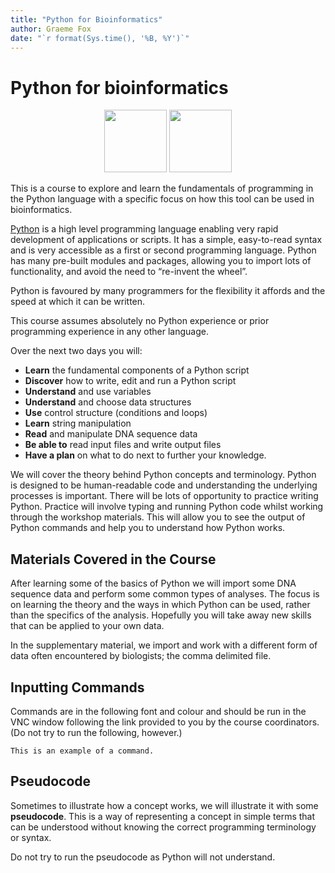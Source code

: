 ```yaml
---
title: "Python for Bioinformatics"
author: Graeme Fox
date: "`r format(Sys.time(), '%B, %Y')`"
---
```



# Python for bioinformatics
<center>
![](../images/python_logo.png){height=100px}
![](../images/biopython_logo.png){height=100px}</center>

This is a course to explore and learn the fundamentals of programming in the Python language with a specific focus on how this tool can be used in bioinformatics.

[Python](https://www.python.org) is a high level programming language enabling very rapid development of applications or scripts. It has a simple, easy-to-read syntax and is very accessible as a first or second programming language.
Python has many pre-built modules and packages, allowing you to import lots of functionality, and avoid the need to "re-invent the wheel".

Python is favoured by many programmers for the flexibility it affords and the speed at which it can be written.

This course assumes absolutely no Python experience or prior programming experience in any other language. 

Over the next two days you will:

* **Learn** the fundamental components of a Python script 
* **Discover** how to write, edit and run a Python script
* **Understand** and use variables
* **Understand** and choose data structures
* **Use** control structure (conditions and loops)
* **Learn** string manipulation
* **Read** and manipulate DNA sequence data
* **Be able to** read input files and write output files
* **Have a plan** on what to do next to further your knowledge.

We will cover the theory behind Python concepts and terminology. Python is designed to be human-readable code and understanding the underlying processes is important.
There will be lots of opportunity to practice writing Python. Practice will involve typing and running Python code whilst working through the workshop materials. This will allow you to see the output of Python commands and help you to understand how Python works.

## Materials Covered in the Course

After learning some of the basics of Python we will import some DNA sequence data and perform some common types of analyses. The focus is on learning the theory
and the ways in which Python can be used, rather than the specifics of the analysis. Hopefully you will take away new skills that can be applied to your own data.

In the supplementary material, we import and work with a different form of data often encountered by biologists; the comma delimited file.

## Inputting Commands

Commands are in the following font and colour and should be run in the VNC window following the link provided to you by the course coordinators. (Do not try to run the following, however.)

```
This is an example of a command.
```

## Pseudocode
Sometimes to illustrate how a concept works, we will illustrate it with some <b>pseudocode</b>. This is a way of representing a concept in simple terms that can be understood without knowing the correct programming terminology or syntax.

Do not try to run the pseudocode as Python will not understand.

